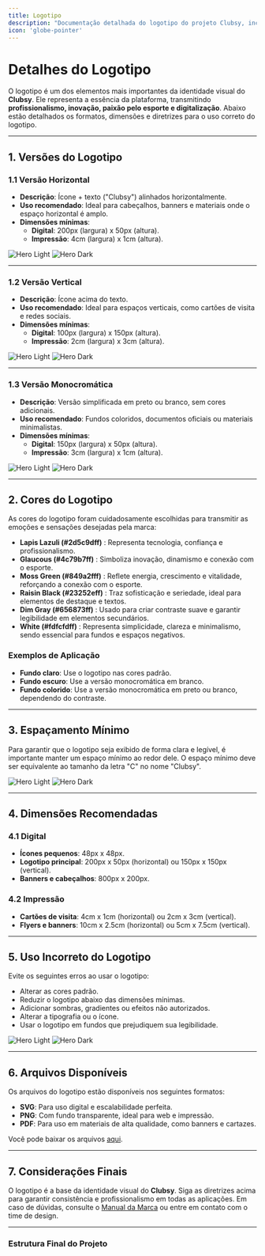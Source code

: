 ```yaml
---
title: Logotipo
description: "Documentação detalhada do logotipo do projeto Clubsy, incluindo versões, dimensões e diretrizes de uso."
icon: 'globe-pointer'
---
```


# Detalhes do Logotipo

O logotipo é um dos elementos mais importantes da identidade visual do **Clubsy**. Ele representa a essência da plataforma, transmitindo **profissionalismo, inovação, paixão pelo esporte e digitalização**. Abaixo estão detalhados os formatos, dimensões e diretrizes para o uso correto do logotipo.

---

## 1. Versões do Logotipo

### 1.1 Versão Horizontal
- **Descrição**: Ícone + texto ("Clubsy") alinhados horizontalmente.
- **Uso recomendado**: Ideal para cabeçalhos, banners e materiais onde o espaço horizontal é amplo.
- **Dimensões mínimas**: 
  - **Digital**: 200px (largura) x 50px (altura).
  - **Impressão**: 4cm (largura) x 1cm (altura).

<img
  className="block dark:hidden"
  src="../..../../images/Logo_Branco.png"
  alt="Hero Light"
/>
<img
  className="hidden dark:block"
  src="../../images/Logo_Branco.png"
  alt="Hero Dark"
/>

---

### 1.2 Versão Vertical
- **Descrição**: Ícone acima do texto.
- **Uso recomendado**: Ideal para espaços verticais, como cartões de visita e redes sociais.
- **Dimensões mínimas**:
  - **Digital**: 100px (largura) x 150px (altura).
  - **Impressão**: 2cm (largura) x 3cm (altura).


<img
  className="block dark:hidden"
  src="../../images/Logo_Branco.png"
  alt="Hero Light"
/>
<img
  className="hidden dark:block"
  src="../../images/Logo_Branco.png"
  alt="Hero Dark"
/>

---

### 1.3 Versão Monocromática
- **Descrição**: Versão simplificada em preto ou branco, sem cores adicionais.
- **Uso recomendado**: Fundos coloridos, documentos oficiais ou materiais minimalistas.
- **Dimensões mínimas**:
  - **Digital**: 150px (largura) x 50px (altura).
  - **Impressão**: 3cm (largura) x 1cm (altura).


<img
  className="block dark:hidden"
  src="../../images/Logo_Branco.png"
  alt="Hero Light"
/>
<img
  className="hidden dark:block"
  src="../../images/Logo_Branco.png"
  alt="Hero Dark"
/>

---

## 2. Cores do Logotipo

As cores do logotipo foram cuidadosamente escolhidas para transmitir as emoções e sensações desejadas pela marca:

- **Lapis Lazuli (#2d5c9dff)** : Representa tecnologia, confiança e profissionalismo.
- **Glaucous (#4c79b7ff)** : Simboliza inovação, dinamismo e conexão com o esporte.
- **Moss Green (#849a2fff)** : Reflete energia, crescimento e vitalidade, reforçando a conexão com o esporte.
- **Raisin Black (#23252eff)** : Traz sofisticação e seriedade, ideal para elementos de destaque e textos.
- **Dim Gray (#656873ff)** : Usado para criar contraste suave e garantir legibilidade em elementos secundários.
- **White (#fdfcfdff)** : Representa simplicidade, clareza e minimalismo, sendo essencial para fundos e espaços negativos.

### Exemplos de Aplicação
- **Fundo claro**: Use o logotipo nas cores padrão.
- **Fundo escuro**: Use a versão monocromática em branco.
- **Fundo colorido**: Use a versão monocromática em preto ou branco, dependendo do contraste.

---

## 3. Espaçamento Mínimo

Para garantir que o logotipo seja exibido de forma clara e legível, é importante manter um espaço mínimo ao redor dele. O espaço mínimo deve ser equivalente ao tamanho da letra "C" no nome "Clubsy".

<img
  className="block dark:hidden"
  src="../../images/Logo_Branco.png"
  alt="Hero Light"
/>
<img
  className="hidden dark:block"
  src="../../images/Logo_Branco.png"
  alt="Hero Dark"
/>

---

## 4. Dimensões Recomendadas

### 4.1 Digital
- **Ícones pequenos**: 48px x 48px.
- **Logotipo principal**: 200px x 50px (horizontal) ou 150px x 150px (vertical).
- **Banners e cabeçalhos**: 800px x 200px.

### 4.2 Impressão
- **Cartões de visita**: 4cm x 1cm (horizontal) ou 2cm x 3cm (vertical).
- **Flyers e banners**: 10cm x 2.5cm (horizontal) ou 5cm x 7.5cm (vertical).

---

## 5. Uso Incorreto do Logotipo

Evite os seguintes erros ao usar o logotipo:

- Alterar as cores padrão.
- Reduzir o logotipo abaixo das dimensões mínimas.
- Adicionar sombras, gradientes ou efeitos não autorizados.
- Alterar a tipografia ou o ícone.
- Usar o logotipo em fundos que prejudiquem sua legibilidade.

<img
  className="block dark:hidden"
  src="../../images/Logo_Branco.png"
  alt="Hero Light"
/>
<img
  className="hidden dark:block"
  src="../../images/Logo_Branco.png"
  alt="Hero Dark"
/>

---

## 6. Arquivos Disponíveis

Os arquivos do logotipo estão disponíveis nos seguintes formatos:

- **SVG**: Para uso digital e escalabilidade perfeita.
- **PNG**: Com fundo transparente, ideal para web e impressão.
- **PDF**: Para uso em materiais de alta qualidade, como banners e cartazes.

Você pode baixar os arquivos [aqui](../../static/logos.zip).

---

## 7. Considerações Finais

O logotipo é a base da identidade visual do **Clubsy**. Siga as diretrizes acima para garantir consistência e profissionalismo em todas as aplicações. Em caso de dúvidas, consulte o [Manual da Marca](/essentials/marketing/introduction.mdx) ou entre em contato com o time de design.

---

### Estrutura Final do Projeto
